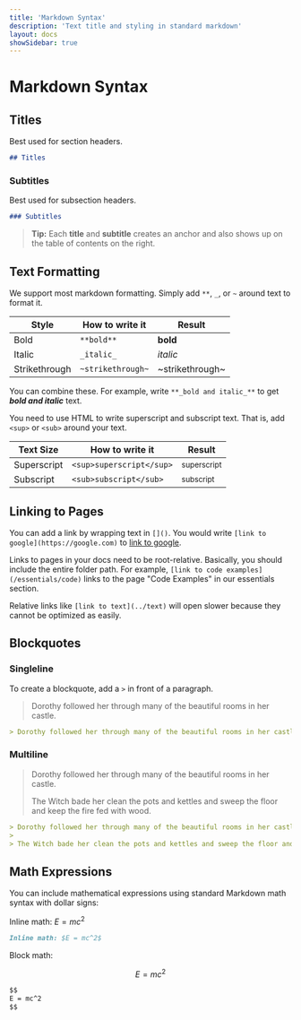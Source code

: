 ```yaml
---
title: 'Markdown Syntax'
description: 'Text title and styling in standard markdown'
layout: docs
showSidebar: true
---
```


# Markdown Syntax

## Titles

Best used for section headers.

```md
## Titles
```

### Subtitles

Best used for subsection headers.

```md
### Subtitles
```

> **Tip:** Each **title** and **subtitle** creates an anchor and also shows up on the table of contents on the right.

## Text Formatting

We support most markdown formatting. Simply add `**`, `_`, or `~` around text to format it.

| Style         | How to write it   | Result          |
| ------------- | ----------------- | --------------- |
| Bold          | `**bold**`        | **bold**        |
| Italic        | `_italic_`        | _italic_        |
| Strikethrough | `~strikethrough~` | ~strikethrough~ |

You can combine these. For example, write `**_bold and italic_**` to get **_bold and italic_** text.

You need to use HTML to write superscript and subscript text. That is, add `<sup>` or `<sub>` around your text.

| Text Size   | How to write it          | Result                 |
| ----------- | ------------------------ | ---------------------- |
| Superscript | `<sup>superscript</sup>` | <sup>superscript</sup> |
| Subscript   | `<sub>subscript</sub>`   | <sub>subscript</sub>   |

## Linking to Pages

You can add a link by wrapping text in `[]()`. You would write `[link to google](https://google.com)` to [link to google](https://google.com).

Links to pages in your docs need to be root-relative. Basically, you should include the entire folder path. For example, `[link to code examples](/essentials/code)` links to the page "Code Examples" in our essentials section.

Relative links like `[link to text](../text)` will open slower because they cannot be optimized as easily.

## Blockquotes

### Singleline

To create a blockquote, add a `>` in front of a paragraph.

> Dorothy followed her through many of the beautiful rooms in her castle.

```md
> Dorothy followed her through many of the beautiful rooms in her castle.
```

### Multiline

> Dorothy followed her through many of the beautiful rooms in her castle.
>
> The Witch bade her clean the pots and kettles and sweep the floor and keep the fire fed with wood.

```md
> Dorothy followed her through many of the beautiful rooms in her castle.
>
> The Witch bade her clean the pots and kettles and sweep the floor and keep the fire fed with wood.
```

## Math Expressions

You can include mathematical expressions using standard Markdown math syntax with dollar signs:

Inline math: $E = mc^2$

```md
Inline math: $E = mc^2$
```

Block math:

$$
E = mc^2
$$

```md
$$
E = mc^2
$$
